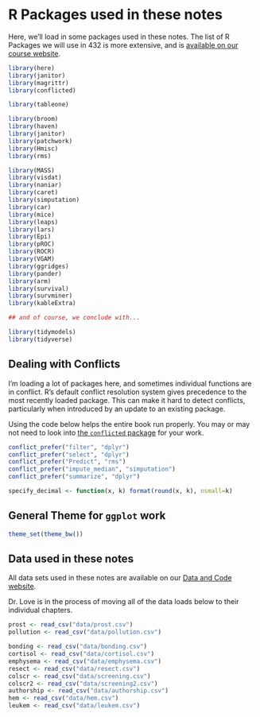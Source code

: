 # R Packages used in these notes {-}

Here, we'll load in some packages used in these notes. The list of R Packages we will use in 432 is more extensive, and is [available on our course website](https://thomaselove.github.io/432/r_packages.html).

```r

library(here)
library(janitor) 
library(magrittr)
library(conflicted)

library(tableone) 

library(broom) 
library(haven)
library(janitor)
library(patchwork)
library(Hmisc)
library(rms)

library(MASS)
library(visdat) 
library(naniar) 
library(caret)
library(simputation)
library(car)
library(mice)
library(leaps)
library(lars)
library(Epi)
library(pROC)
library(ROCR)
library(VGAM)
library(ggridges)
library(pander)
library(arm)
library(survival)
library(survminer)
library(kableExtra)

## and of course, we conclude with...

library(tidymodels)
library(tidyverse) 
```

## Dealing with Conflicts

I'm loading a lot of packages here, and sometimes individual functions are in conflict. R's default conflict resolution system gives precedence to the most recently loaded package. This can make it hard to detect conflicts, particularly when introduced by an update to an existing package.

Using the code below helps the entire book run properly. You may or may not need to look into [the `conflicted` package](https://github.com/r-lib/conflicted) for your work.

```r
conflict_prefer("filter", "dplyr")
conflict_prefer("select", "dplyr")
conflict_prefer("Predict", "rms")
conflict_prefer("impute_median", "simputation")
conflict_prefer("summarize", "dplyr")
```


```r
specify_decimal <- function(x, k) format(round(x, k), nsmall=k)
```

## General Theme for `ggplot` work {-}

```r
theme_set(theme_bw())
```


## Data used in these notes {-}

All data sets used in these notes are available on our [Data and Code website](https://github.com/THOMASELOVE/432-data).

Dr. Love is in the process of moving all of the data loads below to their individual chapters.

```r
prost <- read_csv("data/prost.csv") 
pollution <- read_csv("data/pollution.csv") 

bonding <- read_csv("data/bonding.csv") 
cortisol <- read_csv("data/cortisol.csv") 
emphysema <- read_csv("data/emphysema.csv") 
resect <- read_csv("data/resect.csv") 
colscr <- read_csv("data/screening.csv") 
colscr2 <- read_csv("data/screening2.csv") 
authorship <- read_csv("data/authorship.csv") 
hem <- read_csv("data/hem.csv") 
leukem <- read_csv("data/leukem.csv") 

```



